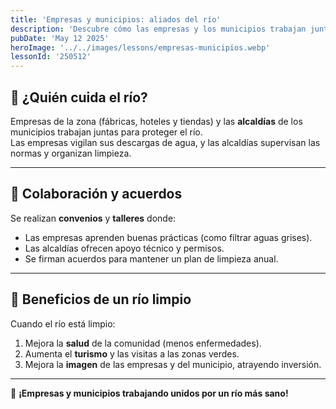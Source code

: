 ---
title: 'Empresas y municipios: aliados del río'
description: 'Descubre cómo las empresas y los municipios trabajan juntos para cuidar el río Acelhuate.'
pubDate: 'May 12 2025'
heroImage: '../../images/lessons/empresas-municipios.webp'
lessonId: '250512'
---


## 🏢 ¿Quién cuida el río?

Empresas de la zona (fábricas, hoteles y tiendas) y las **alcaldías** de los municipios trabajan juntas para proteger el río.  
Las empresas vigilan sus descargas de agua, y las alcaldías supervisan las normas y organizan limpieza.

<Question  
    client:load  
    lessonId={lessonData.lessonId}  
    questionData={lessonData.questions[0]}  
/>

---

## 🤝 Colaboración y acuerdos

Se realizan **convenios** y **talleres** donde:

- Las empresas aprenden buenas prácticas (como filtrar aguas grises).  
- Las alcaldías ofrecen apoyo técnico y permisos.  
- Se firman acuerdos para mantener un plan de limpieza anual.

<Question  
    client:load  
    lessonId={lessonData.lessonId}  
    questionData={lessonData.questions[1]}  
/>

---

## 🌟 Beneficios de un río limpio

Cuando el río está limpio:

1. Mejora la **salud** de la comunidad (menos enfermedades).  
2. Aumenta el **turismo** y las visitas a las zonas verdes.  
3. Mejora la **imagen** de las empresas y del municipio, atrayendo inversión.

<Question  
    client:load  
    lessonId={lessonData.lessonId}  
    questionData={lessonData.questions[2]}  
/>

---

<LessonForms  
    client:load  
    lessonId={lessonData.lessonId}  
    formsUrl={lessonData.formsUrl}  
    totalQuestions={lessonData.questions.length}  
/>

🌟 **¡Empresas y municipios trabajando unidos por un río más sano!**  
